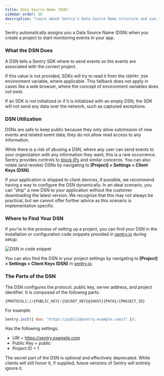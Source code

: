 ```yaml
---
title: Data Source Name (DSN)
sidebar_order: 10
description: "Learn about Sentry's Data Source Name structure and use."
---
```


Sentry automatically assigns you a Data Source Name (DSN) when you create a project to start monitoring events in your app.

### What the DSN Does

A DSN tells a Sentry SDK where to send events so the events are associated with the correct project.

If this value is not provided, SDKs will try to read it from the `SENTRY_DSN` environment variable, where applicable. This fallback does not apply in cases like a web browser, where the concept of environment variables does not exist.

If an SDK is not initialized or if it is initialized with an empty DSN, the SDK will not send any data over the network, such as captured exceptions.

### DSN Utilization

DSNs are safe to keep public because they only allow submission of new events and related event data; they do not allow read access to any information.

While there is a risk of abusing a DSN, where any user can send events to your organization with any information they want, this is a rare occurrence. Sentry provides controls to [block IPs](/platform-redirect/?next=/configuration/options/) and similar concerns. You can also rotate (and revoke) DSNs by navigating to **[Project] > Settings > Client Keys (DSN)**.

If your application is shipped to client devices, if possible, we recommend having a way to configure the DSN dynamically. In an ideal scenario, you can "ship" a new DSN to your application without the customer downloading the latest version. We recognize that this may not always be practical, but we cannot offer further advice as this scenario is implementation specific.

### Where to Find Your DSN

If you're in the process of setting up a project, you can find your DSN in the installation or configuration code snippets provided in [sentry.io](https://sentry.io/) during setup:

![DSN in code snippet](./img/create-new-project-04.png)

You can also find the DSN in your project settings by navigating to **[Project] > Settings > Client Keys (DSN)** in [sentry.io](https://sentry.io/).

### The Parts of the DSN

The DSN configures the protocol, public key, server address, and project identifier. It is composed of the following parts:

`{PROTOCOL}://{PUBLIC_KEY}:{SECRET_KEY}@{HOST}{PATH}/{PROJECT_ID}`

For example:

```javascript
Sentry.init({ dsn: "https://public@sentry.example.com/1" });
```

Has the following settings:

- URI = https://sentry.example.com
- Public Key = public
- Project ID = 1

<Note>

The secret part of the DSN is optional and effectively deprecated. While clients will still honor it, if supplied, future versions of Sentry will entirely ignore it.

</Note>
